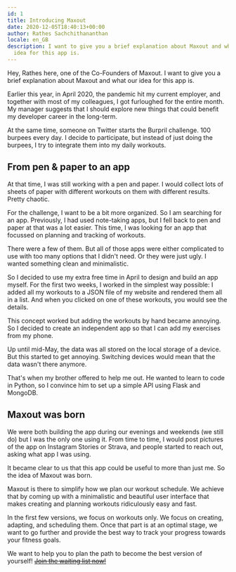 ```yaml
---
id: 1
title: Introducing Maxout
date: 2020-12-05T18:40:13+00:00
author: Rathes Sachchithananthan
locale: en_GB
description: I want to give you a brief explanation about Maxout and what our
  idea for this app is.
---
```


Hey, Rathes here, one of the Co-Founders of Maxout. I want to give you a brief explanation about Maxout and what our idea for this app is.

Earlier this year, in April 2020, the pandemic hit my current employer, and together with most of my colleagues, I got furloughed for the entire month. My manager suggests that I should explore new things that could benefit my developer career in the long-term.

At the same time, someone on Twitter starts the Burpril challenge. 100 burpees every day. I decide to participate, but instead of just doing the burpees, I try to integrate them into my daily workouts.

## From pen & paper to an app

At that time, I was still working with a pen and paper. I would collect lots of sheets of paper with different workouts on them with different results. Pretty chaotic.

For the challenge, I want to be a bit more organized. So I am searching for an app. Previously, I had used note-taking apps, but I fell back to pen and paper at that was a lot easier. This time, I was looking for an app that focussed on planning and tracking of workouts.

There were a few of them. But all of those apps were either complicated to use with too many options that I didn't need. Or they were just ugly. I wanted something clean and minimalistic.

So I decided to use my extra free time in April to design and build an app myself. For the first two weeks, I worked in the simplest way possible: I added all my workouts to a JSON file of my website and rendered them all in a list. And when you clicked on one of these workouts, you would see the details.

This concept worked but adding the workouts by hand became annoying. So I decided to create an independent app so that I can add my exercises from my phone.

Up until mid-May, the data was all stored on the local storage of a device. But this started to get annoying. Switching devices would mean that the data wasn't there anymore.

That's when my brother offered to help me out. He wanted to learn to code in Python, so I convince him to set up a simple API using Flask and MongoDB.

## Maxout was born

We were both building the app during our evenings and weekends (we still do) but I was the only one using it. From time to time, I would post pictures of the app on Instagram Stories or Strava, and people started to reach out, asking what app I was using.

It became clear to us that this app could be useful to more than just me. So the idea of Maxout was born.

Maxout is there to simplify how we plan our workout schedule. We achieve that by coming up with a minimalistic and beautiful user interface that makes creating and planning workouts ridiculously easy and fast.

In the first few versions, we focus on workouts only. We focus on creating, adapting, and scheduling them. Once that part is at an optimal stage, we want to go further and provide the best way to track your progress towards your fitness goals.

We want to help you to plan the path to become the best version of yourself! ~~[Join the waiting list now!](/blog/en/closing-maxout/)~~

